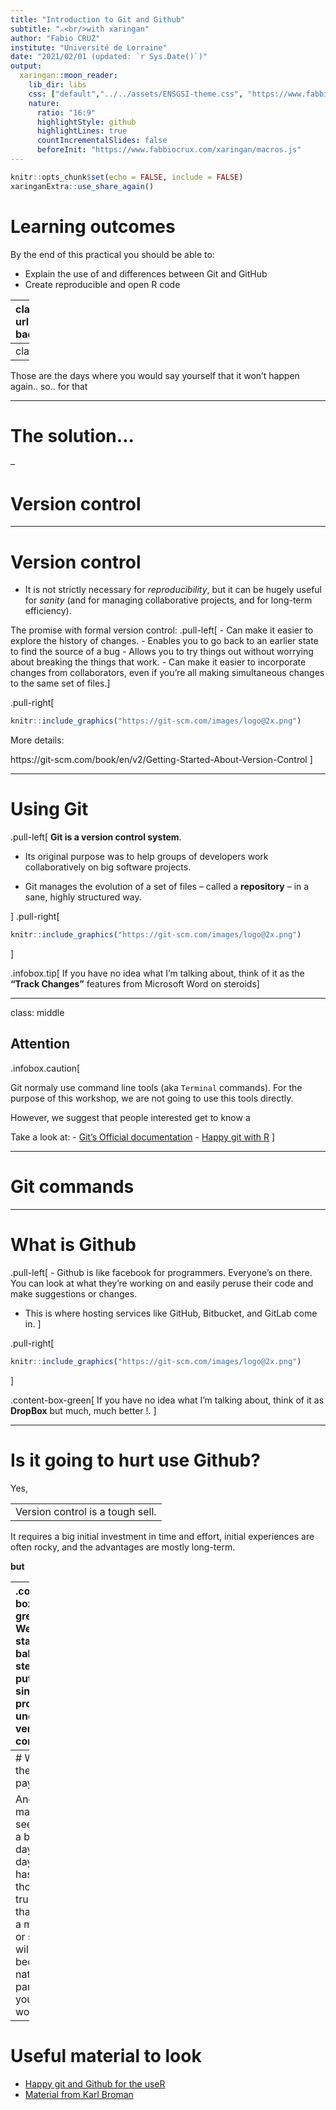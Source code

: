 ```yaml
---
title: "Introduction to Git and Github"
subtitle: "⚔<br/>with xaringan"
author: "Fabio CRUZ"
institute: "Université de Lorraine"
date: "2021/02/01 (updated: `r Sys.Date()`)"
output:
  xaringan::moon_reader:
    lib_dir: libs
    css: ["default","../../assets/ENSGSI-theme.css", "https://www.fabbiocrux.com/xaringan/Fabio.css", "https://www.fabbiocrux.com/xaringan/Fabio-fonts.css"]
    nature:
      ratio: "16:9"
      highlightStyle: github
      highlightLines: true
      countIncrementalSlides: false
      beforeInit: "https://www.fabbiocrux.com/xaringan/macros.js"
---
```




```r
knitr::opts_chunk$set(echo = FALSE, include = FALSE)
xaringanExtra::use_share_again()
```

# Learning outcomes

By the end of this practical you should be able to:

- Explain the use of and differences between Git and GitHub
- Create reproducible and open R code


---
class: middle, left
background-image: url("http://phdcomics.com/comics/archive/phd052810s.gif")
background-position: 105% 50%
background-size: 60%


# The problem

.pull-left[
- I hope we all know this issue when the deadline is comming...
]

---
class: middle

--


Those are the days where you would say yourself that it won't happen again.. 
so.. for that

---


# The solution... 


--


# Version control


---

# Version control


- It is not strictly necessary for *reproducibility*, but it can be hugely useful for *sanity* (and for managing collaborative projects, and for long-term efficiency).

The promise with formal version control:
.pull-left[
- Can make it easier to explore the history of changes.
- Enables you to go back to an earlier state to find the source of a bug
- Allows you to try things out without worrying about breaking the things that work.
- Can make it easier to incorporate changes from collaborators, even if you’re all making simultaneous changes to the same set of files.
]

.pull-right[
```r
knitr::include_graphics("https://git-scm.com/images/logo@2x.png")
```

More details: 

https://git-scm.com/book/en/v2/Getting-Started-About-Version-Control
]

---

# Using Git

.pull-left[
**Git is a version control system**. 

- Its original purpose was to help groups of developers work collaboratively on big software projects. 

- Git manages the evolution of a set of files – called a **repository** – in a sane, highly structured way. 

]
.pull-right[

```r
knitr::include_graphics("https://git-scm.com/images/logo@2x.png")
```

]

.infobox.tip[
If you have no idea what I’m talking about, think of it as the **“Track Changes”** features from Microsoft Word on steroids
]


---

class: middle 

## Attention

.infobox.caution[

Git normaly use command line tools (aka `Terminal` commands).
For the purpose of this workshop, we are not going to use this tools directly.

However, we suggest that people interested get to know a 

Take a look at: 
- [Git's Official documentation](https://git-scm.com/docs)
- [Happy git with R](https://happygitwithr.com/git-intro.html)
] 




---

# Git commands



---


# What is Github

.pull-left[
- Github is like facebook for programmers. Everyone’s on there. You can look at what they’re working on and easily peruse their code and make suggestions or changes.

- This is where hosting services like GitHub, Bitbucket, and GitLab come in. 
]

.pull-right[
```r
knitr::include_graphics("https://git-scm.com/images/logo@2x.png")
```
]

.content-box-green[
If you have no idea what I’m talking about, think of it as **DropBox** but much, much better !. 
]

---

# Is it going to hurt use Github?

Yes, 

--
Version control is a tough sell.
--

It requires a big initial investment in time and effort, initial experiences are often rocky, and the advantages are mostly long-term.

**but**

--
.content-box-green[
We'll start baby steps by putting a single project under version control. 

] 
---
# What is the payoff?

 And it may seem like a big day-to-day hassle, though trust me that, after a month or so, it will become a natural part of your daily workflow.





---

# Useful material to look

- [Happy git and Github for the useR](https://happygitwithr.com/big-picture.html)
- [Material from Karl Broman](https://kbroman.org/github_tutorial/pages/why.html)




